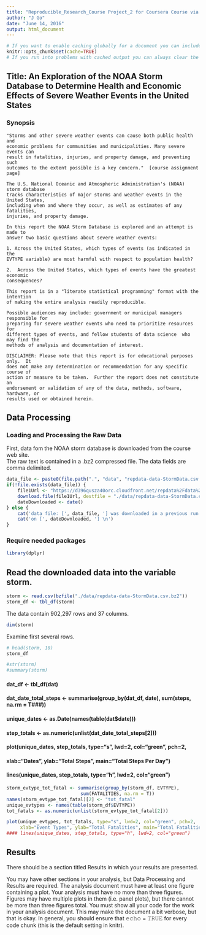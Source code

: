 ```yaml
---
title: "Reproducible_Research_Course Project_2 for Coursera Course via the Johns Hopkins University, Bloomberg School of Public Health, Instructor: Roger Peng."
author: "J Go"
date: "June 14, 2016"
output: html_document
---
```



```r
# If you want to enable caching globally for a document you can include a code chunk like this at the top of the document:
knitr::opts_chunk$set(cache=TRUE)
# If you run into problems with cached output you can always clear the knitr cache by removing the folder named with a _cache suffix within your document’s directory.
```


## Title: An Exploration of the NOAA Storm Database to Determine Health and Economic Effects of Severe Weather Events in the United States 

### Synopsis

```
"Storms and other severe weather events can cause both public health and 
economic problems for communities and municipalities. Many severe events can 
result in fatalities, injuries, and property damage, and preventing such 
outcomes to the extent possible is a key concern."  [course assignment page]

The U.S. National Oceanic and Atmospheric Administration's (NOAA) storm database 
tracks characteristics of major storms and weather events in the United States, 
including when and where they occur, as well as estimates of any fatalities, 
injuries, and property damage.

In this report the NOAA Storm Database is explored and an attempt is made to 
answer two basic questions about severe weather events:

1. Across the United States, which types of events (as indicated in the 
𝙴𝚅𝚃𝚈𝙿𝙴 variable) are most harmful with respect to population health?

2.  Across the United States, which types of events have the greatest economic 
consequences?

This report is in a "literate statistical programming" format with the intention 
of making the entire analysis readily reproducible. 

Possible audiences may include: government or municipal managers responsible for 
preparing for severe weather events who need to prioritize resources for 
different types of events, and fellow students of data science  who may find the 
methods of analysis and documentation of interest. 

DISCLAIMER: Please note that this report is for educational purposes only.  It 
does not make any determination or recommendation for any specific course of 
action or measure to be taken.  Further the report does not constitute an 
endorsement or validation of any of the data, methods, software, hardware, or 
results used or obtained herein.
```

## Data Processing

### Loading and Processing the Raw Data

First, data fom the NOAA storm database is downloaded from the course web site.  
The raw text is contained in a .bz2 compressed file.  The data fields are 
comma delimited.

```r
data_file <- paste0(file.path(".", "data", "repdata-data-StormData.csv.bz2"))
if(!file.exists(data_file)) {
    file1Url <- "https://d396qusza40orc.cloudfront.net/repdata%2Fdata%2FStormData.csv.bz2"
    download.file(file1Url, destfile = "./data/repdata-data-StormData.csv.bz2", method = "curl")
    dateDownloaded <- date()
} else {
    cat('data file: [', data_file, '] was downloaded in a previous run \n')
    cat('on [', dateDownloaded, '] \n')
}
```

### Require needed packages
```r
library(dplyr)
```

## Read the downloaded data into the variable storm.
```r
storm <- read.csv(bzfile("./data/repdata-data-StormData.csv.bz2"))
storm_df <- tbl_df(storm)
```
The data contain 902,297 rows and 37 columns.
```r
dim(storm)
```
Examine first several rows.
```r
# head(storm, 10)
storm_df

#str(storm)
#summary(storm)
```
#### dat_df <- tbl_df(dat)
#### dat_date_total_steps <- summarise(group_by(dat_df, date), sum(steps, na.rm = T###))
#### unique_dates <- as.Date(names(table(dat$date)))
#### step_totals <- as.numeric(unlist(dat_date_total_steps[2]))

#### plot(unique_dates, step_totals, type="s", lwd=2, col="green", pch=2, 
####      xlab="Dates", ylab="Total Steps", main="Total Steps Per Day")
#### lines(unique_dates, step_totals, type="h", lwd=2, col="green")

```r
storm_evtype_tot_fatal <- summarise(group_by(storm_df, EVTYPE), 
                           sum(FATALITIES, na.rm = T))
names(storm_evtype_tot_fatal)[2] <- "tot_fatal"
unique_evtypes <- names(table(storm_df$EVTYPE))
tot_fatals <- as.numeric(unlist(storm_evtype_tot_fatal[2]))

plot(unique_evtypes, tot_fatals, type="s", lwd=2, col="green", pch=2, 
     xlab="Event Types", ylab="Total Fatalities", main="Total Fatalities Per Event Type")
#### lines(unique_dates, step_totals, type="h", lwd=2, col="green")
```

## Results

There should be a section titled Results in which your results are presented.

You may have other sections in your analysis, but Data Processing and Results are required.
The analysis document must have at least one figure containing a plot.
Your analysis must have no more than three figures. Figures may have multiple plots in them (i.e. panel plots), but there cannot be more than three figures total.
You must show all your code for the work in your analysis document. This may make the document a bit verbose, but that is okay. In general, you should ensure that 𝚎𝚌𝚑𝚘 = 𝚃𝚁𝚄𝙴 for every code chunk (this is the default setting in knitr).
